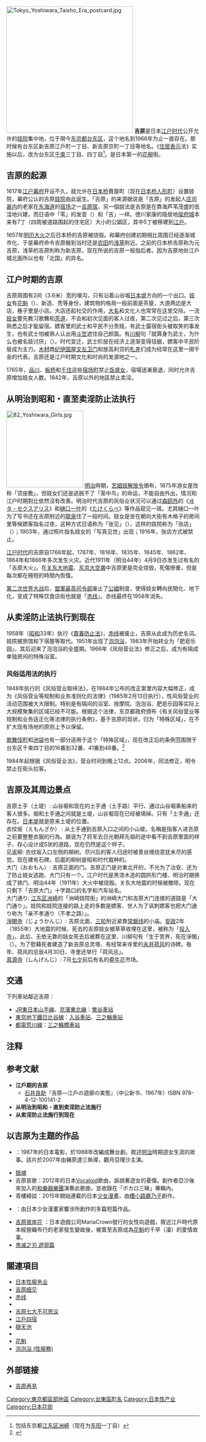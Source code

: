{{japanese|japanese=吉原|kana=よしわら|romaji=Yoshiwara}}
[[File:Tokyo_Yoshiwara_Taisho_Era_postcard.jpg|330px]]
'''吉原'''是日本[[江户时代|江户时代]]公开允许的[[妓院|妓院]]集中地，位于現今[[东京都|东京都]][[台东区|台东区]]，这个地名到1966年为止一直存在。那时候有台东区新吉原江戶町一丁目、新吉原京町一丁目等地名。《[[住居表示|住居表示]]法》实施以后，改为台东区[[千束|千束]]三丁目、四丁目<ref>包括东京都[[江東區_(東京都)|江东区]][[洲崎|洲崎]]（现在为[[东阳_(江东区)|东阳]]一丁目）</ref>。是日本第一的[[花柳|花柳]]街。

== 吉原的起源 ==
1617年[[江户幕府|江户幕府]]开设不久，就允许在[[日本桥|日本桥]]葺屋町（现在[[日本桥人形町|日本桥人形町]]）设置妓院，幕府公认的吉原[[妓院|妓院]]由此诞生。「吉原」的来源据说是「吉原」的发起人[[庄司甚内|庄司甚内]]的老家在[[东海道|东海道]]的[[宿场|宿场]]之一[[吉原宿|吉原宿]]，另一個說法是吉原是在靠海芦苇茂盛的低洼地兴建，而日语中「苇」的发音（{{jpn|j=葦|hg= よし|rm=yoshi}}）和「吉」一样。徳川家康的隐居地[[骏府城|骏府城]]本来有7丁（四周被道路围起的住宅区）大小的公娼区，其中5丁被移建到[[江戶|江戶]]。

1657年[[明历大火|明历大火]]之后日本桥的吉原被烧毁。和幕府创建初期相比周围已经逐渐城市化、于是幕府命令吉原搬到当时还是[[农田|农田]]的[[浅草|浅草]]附近。之前的日本桥吉原称为元吉原，浅草的吉原則称为新吉原，现在所说的吉原一般指后者。因为吉原地处江戶城北面所以也有「北国」的异名。

== 江户时期的吉原 ==
{{main|吉原遊廓}}

吉原周围有2间（3.6米）宽的壕沟，只有沿着山谷堀[[日本堤|日本堤]]方向的一个出口。[[妓女|妓女]]有[[花魁_(日本)|花魁]]（{{jpn|j=おいらん}}）、新造、秃等身份，建筑物的格局一般前面是茶屋，大道两边是大店，巷子里是小店。大店还起社交的作用，[[大名_(稱謂)|大名]]和文化人也常常在这里交际。一流[[妓女|妓女]]要先教习歌舞和[[茶道|茶道]]，不会和初次见面的客人过夜，第二次见过之后，第三次熟悉之后才能留宿。嫖客里的武士和平民不分贵贱，有武士露宿街头被取笑的事发生，也有武士怕被熟人认出用[[斗笠|斗笠]]遮住自己颜面。有[[川柳_(日本文学)|川柳]]句「就算身为武士，为什么也被名妓讨厌」（{{jpn|j=人は武士 なぜ傾城に嫌がられ}}）。时代变迁，武士阶层在经济上逐渐变得拮据，嫖客中平民阶层成为主力。[[木材|木材]]商[[纪伊国屋文左卫门|纪伊国屋文左卫门]]和放高利贷的[[札差|札差]]们成为经常在这里一掷千金的代表。吉原还是江户时期文化和时尚的发源地之一。

1765年，[[品川|品川]]、[[板橋宿|板桥]]和[[千住|千住]]这些[[宿场町|宿场町]]禁止[[饭盛女|饭盛女]]，宿場逐漸衰退，同时允许吉原增加妓女人数。1842年，吉原以外的地區禁止卖淫。

== 从明治到昭和・直至卖淫防止法执行 ==
[[File:82_Yoshiwara_Girls.jpg|200px]]
[[明治|明治]]時期，[[艺娼妓解放令|艺娼妓解放令]]頒布，1875年游女屋改称「贷座敷」，但妓女们还是逃脱不了「笼中鸟」的命运，不能自由外出，情况和江户时期對比依然沒有改善。明治时代吉原的风俗业状况可以通过[[森鸥外|森鸥外]]的《[[ヰタ・セクスアリス|ヰタ・セクスアリス]]》和[[樋口一叶|樋口一叶]]的《[[たけくらべ|たけくらべ]]》等作品窥见一斑。尤其樋口一叶为了写书还在吉原附近的[[龙泉_(台東區)|龍泉]]住了一段时间。妓女是坐在朝向大街有木格子的房间里等候嫖客指名过夜，这种方式日语称为「张见」（{{jpn|j=はりみせ}}），这样的妓院称为「张店」（{{jpn|j=はりみせ}}）；1903年，通过照片指名妓女的「写真见世」出现；1916年，张店方式被禁止。

[[江户时代|江户时代]]的吉原自1768年起，1787年、1816年、1835年、1845年、1862年、1864年和1866年多次发生火灾。近代1911年（明治44年）4月9日亦发生过有名的「吉原大火」。在[[关东大地震|关东大地震]]、[[东京大空袭|东京大空袭]]中吉原更是完全烧毁，死傷慘重，但是每次都在極短的時間內恢復。

[[第二次世界大战|第二次世界大战]]后，[[联合国军最高司令官总司令部|盟軍最高司令部]]废止了[[公娼|公娼]]制度，使得妓女轉向民間化、地下化，变成了特殊饮食店街也就是「[[红灯区|赤线]]」。赤线最终在1958年消失。

== 从卖淫防止法执行到现在 ==
1958年（[[昭和|昭和]]33年）执行《[[賣春防止法|賣春防止法]]》，[[红灯区|赤线]]被废止，吉原从此成为历史名词。妓院被旅馆和下宿屋等取代。1951年出现了[[泡泡浴_(性服務)|泡泡浴]]，1983年开始转业为「肥皂乐园」，其后迎来了泡泡浴的全盛期。1966年《风俗营业法》修正之后，成为有隔成单独房间的特殊浴室。

===风俗适用法的执行===
{{右|
[[File:Yoshiwara.JPG|thumb]]
}}
1948年执行的《风俗营业取缔法》，在1984年公布的改正案里内容大幅修正，成为《风俗营业等规制和业务准则化的法律》（1985年2月13日执行），性风俗营业的活动范围被大大限制。特别是有隔间的浴室、按摩院、泡泡浴、肥皂乐园等实际上大规模聚集的区域已经不可能。根据这个法律，东京都政府颁布《有关风俗营业等规制和业务适正化等法律的执行条例》，基于吉原的现状，归为「特殊区域」，在不扩大现有场地的原则上予以保留。

[[歌舞伎町|歌舞伎町]]和[[池袋|池袋]]也有一部分适用于这个「特殊区域」，现在改正后的条例范围限于台东区千束四丁目的16番到32番、41番到48番。<ref>{{Cite web |url=http://www.keishicho.metro.tokyo.jp/seian/gujourei/image/fuuteki_jorei.pdf |title=風俗営業等の規制及び業務の適正化等に関する法律施行条例第十条一 |accessdate=2008-10-02 |archive-date=2009-01-27 |archive-url=https://web.archive.org/web/20090127005934/http://www.keishicho.metro.tokyo.jp/seian/gujourei/image/fuuteki_jorei.pdf |dead-url=yes }}</ref>

1984年起根据《风俗营业法》，营业时间到晚上12点。2006年，同法修正，明令禁止在街头拉客。

== 吉原及其周边景点 ==
; 吉原土手（土堤）: 山谷堀和现在的土手通（土手路）平行、通过山谷堀乘船来的客人很多。堀和土手通之间就是土堤，山谷堀现在已经被填掉。只有「土手通」还存在。[[日本堤|日本堤]]就是原来土堤的位置。
; 衣纹坂（えもんざか） : 从土手通到吉原入口之间的小山坡。名稱是指客人进吉原之前要整整衣服的行為。据说为了将军去日光朝拜先祖的途中看不到吉原里面的样子、存心设计成S状的道路，现在仍然是这个样子。
; 见返柳: 衣纹坂入口左侧的柳树。尽兴后的客人归途时被青丝缠绕意犹未尽的感觉。现在建有石碑，后面的柳树是昭和时代栽种的。
; 大门（おおもん）: 吉原正面的门。吉原正门是对東北开的，不光为了治安、还为了防止妓女逃跑、大门只有一个。江户时代是黑漆木造的圆拱形门楼、明治时期换成了铁门、明治44年（1911年）大火中被烧毁。关东大地震的时候被撤除。现在只剩下「吉原大门」十字路口的名字和汽车站名。
; 大门通り: [[江東區_(東京都)|江东区]][[洲崎|洲崎]]的「洲崎妓院街」的洲崎大门和吉原大门连接的道路是「大门通り」。妓院和妓院连接的路上走的多数是嫖客、世人为了讽刺嫖客也把大门通り称为「亲不孝通り（不孝之路）」。
; [[淨閑寺|淨閑寺]]（じょうかんじ）: 吉原北面、[[三轮|三轮]]附近紧靠[[常磐线|常磐线]]的小庙。[[安政|安政]]2年（1855年）大地震的时候、死去的吉原妓女被草草收埋在这里，被称为「[[投入寺|投入寺]]」。此后、无依无靠的妓女死去后被葬在这里、川柳句有「生于苦界，死在淨閑」（{{jpn|j=生まれては苦界、死しては浄閑寺}}）。为了慰藉死者建造了新吉原总灵塔、有经常来寺里的[[永井荷风|永井荷风]]的诗碑。毎年、荷风的忌辰4月30日、寺里还举行「荷风忌」。
; [[真源寺|真源寺]]（しんげんじ）: 7月[[七夕|七夕]]前后有名的[[牵牛花|牵牛花]]市场。

==交通==
下列車站鄰近吉原：
*[[JR東日本|JR東日本]][[山手線|山手線]]、[[京濱東北線|京濱東北線]]：[[鶯谷車站|鶯谷車站]]
*[[東京地下鐵|東京地下鐵]][[日比谷線|日比谷線]]：[[入谷車站|入谷車站]]、[[三之輪車站|三之輪車站]]
*[[都電荒川線|都電荒川線]]：[[三之輪橋車站|三之輪橋車站]]

== 注释 ==
<references />

== 参考文献 ==
*'''江戶期的吉原'''
**[[石井良助|石井良助]]『吉原―江戶の遊廓の実態』（中公新书、1967年）ISBN 978-4-12-100141-2
*'''从明治到昭和・直到卖淫防止法施行'''
*'''从卖淫防止法施行到现在'''

== 以吉原为主题的作品 ==
*{{link-ja|吉原炎上|吉原炎上}}：1987年的日本電影，於1988年改編成舞台劇。敘述[[明治|明治]]時期遊女生涯的故事。該片於2007年由豬原達三執導，觀月亞理沙主演。
*[[银魂|银魂]]
*吉原哀歌：2012年的日本[[Vocaloid|Vocaloid]]歌由，訴說著遊女的憂傷。創作者亞沙後來加入的[[和樂器樂團|和樂器樂團]]演奏此歌曲，並收錄在「ボカロ三昧」專輯內。
*青樓綺談：2015年開始連載的日本[[少女漫畫|少女漫畫]]，由[[櫻小路鹿乃子|櫻小路鹿乃子]]創作。
*{{link-ja|戀一夜|恋一夜}}：由日本少女漫畫家響涉所創作的多篇短篇作品。
* [http://mariacrown.com/menu.html 吉原彼岸花] {{Wayback|url=http://mariacrown.com/menu.html |date=20200814051155 }}：日本遊戲公司MariaCrown發行的女性向遊戲，敘述江戶時代原本經營織布行的老家發生變故後，被賣至吉原成為[[花魁_(日本)|花魁]]的千早（凜）的愛情故事。
*[[鬼滅之刃_遊郭篇|鬼滅之刃 遊郭篇]]

== 關連項目 ==
*[[日本性服务业|日本性服务业]]
*[[吉原细见|吉原细见]]
*[[红灯区|赤线]]
*{{link-ja|洲崎 (東京都)|洲崎 (東京都)|洲崎|}}
*[[吉原七大不可思议|吉原七大不可思议]]
*[[江戶四宿|江戶四宿]]
*[[辯天池|辯天池]]
*{{link-ja|吉原神社|吉原神社|}}
*[[花魁_(日本)|花魁]]
*[[泡泡浴_(性服務)|泡泡浴 (性服務)]]

== 外部链接 ==
*[http://yosiwarasaiken.net/ 吉原再見] {{Wayback|url=http://yosiwarasaiken.net/ |date=20201203200000 }}
{{DEFAULTSORT:Yoshiwara}}

[[Category:東京都區部地區|Category:東京都區部地區]]
[[Category:台東區町名|Category:台東區町名]]
[[Category:日本性产业|Category:日本性产业]]
[[Category:日本花街|Category:日本花街]]